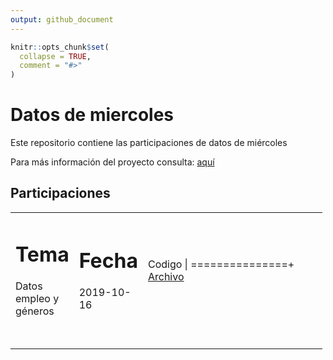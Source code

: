 ```yaml
---
output: github_document
---
```


<!-- README.md is generated from README.Rmd. Please edit that file -->

```r
knitr::opts_chunk$set(
  collapse = TRUE,
  comment = "#>"
)
```

# Datos de miercoles

<!-- badges: start -->
<!-- badges: end -->

Este repositorio contiene las participaciones de datos de miércoles

Para más información del proyecto consulta:
<a href="https://github.com/cienciadedatos/datos-de-miercoles" target="_blank">aquí</a>


## Participaciones

+--------------------------------+---------------+---------------+
| Tema                           | Fecha         | Codigo        |
+================================+===============+===============+
| Datos empleo y géneros         |  2019-10-16   |    <a href="https://duvancho321.github.io/Datos_de_miercoles/Folder/16-10-19" target="_blank">Archivo</a>    |
+--------------------------------+---------------+---------------+
|                                |               |               |
+--------------------------------+---------------+---------------+
|                                |               |               |
+--------------------------------+---------------+---------------+
|                                |               |               |
+--------------------------------+---------------+---------------+
|                                |               |               |
+--------------------------------+---------------+---------------+
|                                |               |               |
+--------------------------------+---------------+---------------+
